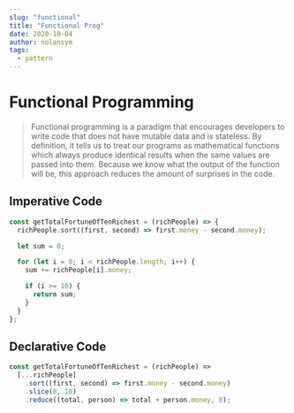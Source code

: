```yaml
---
slug: "functional"
title: "Functional Prog"
date: 2020-10-04
author: nolansym
tags:
  - pattern
---
```


# Functional Programming

> Functional programming is a paradigm that encourages developers to write code that does not have mutable data and is stateless. By definition, it tells us to treat our programs as mathematical functions which always produce identical results when the same values are passed into them. Because we know what the output of the function will be, this approach reduces the amount of surprises in the code.

## Imperative Code

```jsx
const getTotalFortuneOfTenRichest = (richPeople) => {
  richPeople.sort((first, second) => first.money - second.money);

  let sum = 0;

  for (let i = 0; i < richPeople.length; i++) {
    sum += richPeople[i].money;

    if (i >= 10) {
      return sum;
    }
  }
};
```

## Declarative Code

```jsx
const getTotalFortuneOfTenRichest = (richPeople) =>
  [...richPeople]
    .sort((first, second) => first.money - second.money)
    .slice(0, 10)
    .reduce((total, person) => total + person.money, 0);
```
